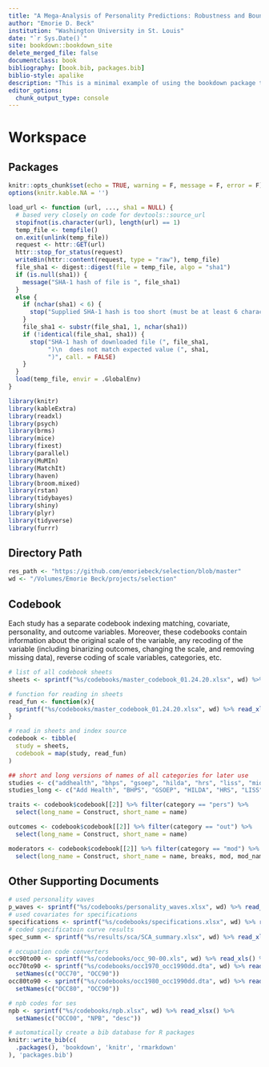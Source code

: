 ```yaml
--- 
title: "A Mega-Analysis of Personality Predictions: Robustness and Boundary Conditions"
author: "Emorie D. Beck"
institution: "Washington University in St. Louis"
date: "`r Sys.Date()`"
site: bookdown::bookdown_site
delete_merged_file: false
documentclass: book
bibliography: [book.bib, packages.bib]
biblio-style: apalike
description: "This is a minimal example of using the bookdown package to write a book. The output format for this example is bookdown::gitbook."
editor_options: 
  chunk_output_type: console
---
```


# Workspace  
## Packages  

```r
knitr::opts_chunk$set(echo = TRUE, warning = F, message = F, error = F)
options(knitr.kable.NA = '')
```


```r
load_url <- function (url, ..., sha1 = NULL) {
  # based very closely on code for devtools::source_url
  stopifnot(is.character(url), length(url) == 1)
  temp_file <- tempfile()
  on.exit(unlink(temp_file))
  request <- httr::GET(url)
  httr::stop_for_status(request)
  writeBin(httr::content(request, type = "raw"), temp_file)
  file_sha1 <- digest::digest(file = temp_file, algo = "sha1")
  if (is.null(sha1)) {
    message("SHA-1 hash of file is ", file_sha1)
  }
  else {
    if (nchar(sha1) < 6) {
      stop("Supplied SHA-1 hash is too short (must be at least 6 characters)")
    }
    file_sha1 <- substr(file_sha1, 1, nchar(sha1))
    if (!identical(file_sha1, sha1)) {
      stop("SHA-1 hash of downloaded file (", file_sha1, 
           ")\n  does not match expected value (", sha1, 
           ")", call. = FALSE)
    }
  }
  load(temp_file, envir = .GlobalEnv)
}

```


```r
library(knitr)
library(kableExtra)
library(readxl)
library(psych)
library(brms)
library(mice)
library(fixest)
library(parallel)
library(MuMIn)
library(MatchIt)
library(haven)
library(broom.mixed)
library(rstan)
library(tidybayes)
library(shiny)
library(plyr)
library(tidyverse)
library(furrr)
```


## Directory Path  
```r
res_path <- "https://github.com/emoriebeck/selection/blob/master"
wd <- "/Volumes/Emorie Beck/projects/selection"
```

## Codebook  
Each study has a separate codebook indexing matching, covariate, personality, and outcome variables. Moreover, these codebooks contain information about the original scale of the variable, any recoding of the variable (including binarizing outcomes, changing the scale, and removing missing data), reverse coding of scale variables, categories, etc.  
```r
# list of all codebook sheets
sheets <- sprintf("%s/codebooks/master_codebook_01.24.20.xlsx", wd) %>% excel_sheets()

# function for reading in sheets
read_fun <- function(x){
  sprintf("%s/codebooks/master_codebook_01.24.20.xlsx", wd) %>% read_xlsx(., sheet = x)
}

# read in sheets and index source
codebook <- tibble(
  study = sheets,
  codebook = map(study, read_fun)
)

## short and long versions of names of all categories for later use
studies <- c("addhealth", "bhps", "gsoep", "hilda", "hrs", "liss", "midus", "nlsy", "shp", "wls")
studies_long <- c("Add Health", "BHPS", "GSOEP", "HILDA", "HRS", "LISS", "MIDUS", "NLSY", "SHP", "WLS")

traits <- codebook$codebook[[2]] %>% filter(category == "pers") %>% 
  select(long_name = Construct, short_name = name)

outcomes <- codebook$codebook[[2]] %>% filter(category == "out") %>%
  select(long_name = Construct, short_name = name)

moderators <- codebook$codebook[[2]] %>% filter(category == "mod") %>%
  select(long_name = Construct, short_name = name, breaks, mod, mod_name)
```


## Other Supporting Documents  
```r
# used personality waves 
p_waves <- sprintf("%s/codebooks/personality_waves.xlsx", wd) %>% read_xlsx()
# used covariates for specifications 
specifications <- sprintf("%s/codebooks/specifications.xlsx", wd) %>% read_xlsx()
# coded specificatoin curve results
spec_summ <- sprintf("%s/results/sca/SCA_summary.xlsx", wd) %>% read_xlsx()

# occupation code converters 
occ90to00 <- sprintf("%s/codebooks/occ_90-00.xls", wd) %>% read_xls() %>% mutate_at(vars(OCC90, OCC00), as.numeric)
occ70to90 <- sprintf("%s/codebooks/occ1970_occ1990dd.dta", wd) %>% read_dta() %>%
  setNames(c("OCC70", "OCC90"))
occ80to90 <- sprintf("%s/codebooks/occ1980_occ1990dd.dta", wd) %>% read_dta() %>%
  setNames(c("OCC80", "OCC90"))

# npb codes for ses
npb <- sprintf("%s/codebooks/npb.xlsx", wd) %>% read_xlsx() %>% 
  setNames(c("OCC00", "NPB", "desc"))
```


```r
# automatically create a bib database for R packages
knitr::write_bib(c(
  .packages(), 'bookdown', 'knitr', 'rmarkdown'
), 'packages.bib')
```
